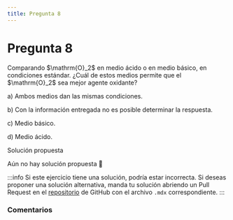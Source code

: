 ```yaml
---
title: Pregunta 8
---
```



# Pregunta 8

<div className="exercise">
Comparando $\mathrm{O}_2$ en medio ácido o en medio básico, en condiciones estándar. ¿Cuál de estos medios permite que el $\mathrm{O}_2$ sea mejor agente oxidante?

a) Ambos medios dan las mismas condiciones.

b) Con la información entregada no es posible determinar la respuesta.

c) Medio básico.

d) Medio ácido.
</div>

<MDXDetails>
<summary>Solución propuesta</summary>

Aún no hay solución propuesta 🥲

:::info
Si este ejercicio tiene una solución, podría estar incorrecta. Si deseas proponer una solución alternativa, manda tu solución abriendo
un Pull Request en el [repositorio](https://github.com/crow-rojas/apuntes-fundamentals/pulls) de GitHub con el archivo
`.mdx` correspondiente.
:::

</MDXDetails>

### Comentarios

<Disqus
  url="https://crow-rojas.github.io/apuntes-fundamentals/docs/science/chemistry/exercises/2018-2/p08"
  identifier="docs/science/chemistry/exercises/2018-2/p08"
  title="2018-2 Quimica - Pregunta 08"
/>
